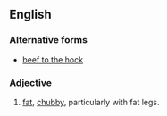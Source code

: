 ==English==

===Alternative forms===
* [[beef to the hock]]

===Adjective===
{{en-adj|-}}

# {{label|en|Ireland|idiomatic|said of a woman}} [[fat]], [[chubby]], particularly with fat legs.
